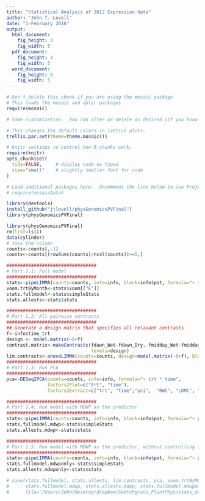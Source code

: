 ```yaml
---
title: "Statistical Analysis of 2012 Expression data"
author: "John T. Lovell"
date: "1-February 2016"
output:
  html_document:
    fig_height: 3
    fig_width: 5
  pdf_document:
    fig_height: 3
    fig_width: 5
  word_document:
    fig_height: 3
    fig_width: 5
---
```



```r
# Don't delete this chunk if you are using the mosaic package
# This loads the mosaic and dplyr packages
require(mosaic)
```

```r
# Some customization.  You can alter or delete as desired (if you know what you are doing).

# This changes the default colors in lattice plots.
trellis.par.set(theme=theme.mosaic())  

# knitr settings to control how R chunks work.
require(knitr)
opts_chunk$set(
  tidy=FALSE,     # display code as typed
  size="small"    # slightly smaller font for code
)
```

```r
# Load additional packages here.  Uncomment the line below to use Project MOSAIC data sets.
# require(mosaicData)   
```

```r
library(devtools)
install_github("jtlovell/physGenomicsPVFinal")
library(physGenomicsPVFinal)
```

```r
library(physGenomicsPVFinal)
rm(list=ls())
data(cylinder)
# toss the column
counts<-counts[,-1]
counts<-counts[(rowSums(counts)/ncol(counts))>=5,]

#################################
# Part 2.1: Full model
#################################
stats<-pipeLIMMA(counts=counts, info=info, block=info$pot, formula="~ trt * time")
voom.trtByMonth<-stats$voom[["E"]]
stats.fullmodel<-stats$simpleStats
stats.allests<-stats$stats

#################################
# Part 1.2: All pairwise contrasts
#################################
## Generate a design matrix that specifies all relavant contrasts
f<-info$time_trt
design <- model.matrix(~0+f)
contrast.matrix<-makeContrasts(fdawn_Wet-fdawn_Dry, fmidday_Wet-fmidday_Dry, fdusk_Wet-fdusk_Dry,
                               levels=design)
lim.contrasts<-anovaLIMMA(counts=counts, design=model.matrix(~0+f), block=info$pot, contrast.matrix=contrast.matrix)
#################################
# Part 1.3: Run PCA
#################################
pca<-DESeq2PCA(counts=counts, info=info, formula="~ trt * time",
               factors2Plot=c("trt", "time"),
               factors2Extract=c("trt", "time","psi",  "RWC", "LDMC", "spad", "psi.delta", "Photo","Cond", "Ci","id","pot"))

#################################
# Part 1.4: Run model with MDWP as the predictor
#################################
stats<-pipeLIMMA(counts=counts, info=info, block=info$pot, formula="~ psi + time")
stats.fullmodel.mdwp<-stats$simpleStats
stats.allests.mdwp<-stats$stats

#################################
# Part 1.5: Run model with MDWP as the predictor, without controlling for location or year
#################################
stats<-pipeLIMMA(counts=counts, info=info, block=info$pot, formula="~ psi")
stats.fullmodel.mdwponly<-stats$simpleStats
stats.allests.mdwponly<-stats$stats

# save(stats.fullmodel, stats.allests, lim.contrasts, pca, voom.trtByMonth,
#      stats.fullmodel.mdwp, stats.allests.mdwp, stats.fullmodel.mdwponly, stats.fullmodel.mdwponly,
#      file="/Users/John/Desktop/dropbox/Switchgrass_PlantPhys/stats_output/cylinder_allstats.RData")
```
